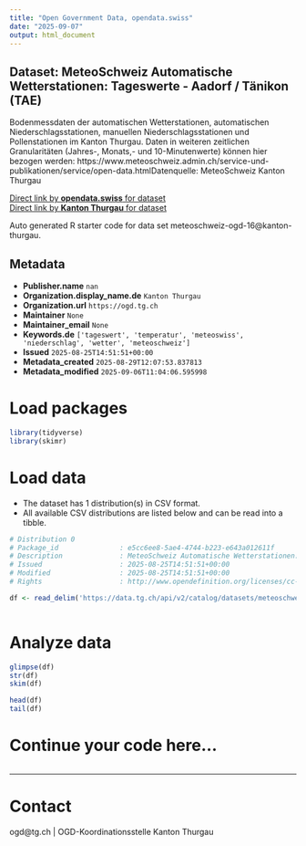 ```yaml
---
title: "Open Government Data, opendata.swiss"
date: "2025-09-07"
output: html_document
---
```


## Dataset: MeteoSchweiz Automatische Wetterstationen: Tageswerte - Aadorf / Tänikon (TAE)

Bodenmessdaten der automatischen Wetterstationen, automatischen Niederschlagsstationen, manuellen Niederschlagsstationen und Pollenstationen im Kanton Thurgau. Daten in weiteren zeitlichen Granularitäten (Jahres-, Monats,- und 10-Minutenwerte) können hier bezogen werden: https://www.meteoschweiz.admin.ch/service-und-publikationen/service/open-data.htmlDatenquelle: MeteoSchweiz Kanton Thurgau

[Direct link by **opendata.swiss** for dataset](https://opendata.swiss/de/dataset/meteoschweiz-automatische-wetterstationen-tageswerte-aadorf-tanikon-tae)<br>
[Direct link by **Kanton Thurgau** for dataset](https://data.tg.ch/explore/dataset/meteoschweiz-ogd-16/)

Auto generated R starter code for data set meteoschweiz-ogd-16@kanton-thurgau.

## Metadata

- **Publisher.name** `nan`
- **Organization.display_name.de** `Kanton Thurgau`
- **Organization.url** `https://ogd.tg.ch`
- **Maintainer** `None`
- **Maintainer_email** `None`
- **Keywords.de** `['tageswert', 'temperatur', 'meteoswiss', 'niederschlag', 'wetter', 'meteoschweiz']`
- **Issued** `2025-08-25T14:51:51+00:00`
- **Metadata_created** `2025-08-29T12:07:53.837813`
- **Metadata_modified** `2025-09-06T11:04:06.595998`


# Load packages

```r

library(tidyverse)
library(skimr)

```

# Load data

-   The dataset has 1 distribution(s) in CSV format.
-   All available CSV distributions are listed below and can be read into a tibble.

```r

# Distribution 0
# Package_id               : e5cc6ee8-5ae4-4744-b223-e643a012611f
# Description              : MeteoSchweiz Automatische Wetterstationen: Tageswerte - Aadorf / Tänikon (TAE) (csv)
# Issued                   : 2025-08-25T14:51:51+00:00
# Modified                 : 2025-08-25T14:51:51+00:00
# Rights                   : http://www.opendefinition.org/licenses/cc-by/

df <- read_delim('https://data.tg.ch/api/v2/catalog/datasets/meteoschweiz-ogd-16/exports/csv?use_labels=true')



```

# Analyze data

```r

glimpse(df)
str(df)
skim(df)

head(df)
tail(df)

```

# Continue your code here...

```r

```

------------------------------------------------------------------------

# Contact

ogd@tg.ch | OGD-Koordinationsstelle Kanton Thurgau
